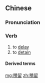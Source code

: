 ==Chinese==
{{zh-forms}}

===Pronunciation===
{{zh-pron
|m=jīliú
|cat=v
}}

===Verb===
{{zh-verb}}

# to [[delay]]
# to [[detain]]

====Derived terms====
{{zh-der|稽留流產}}

[[mg:稽留]]
[[zh:稽留]]